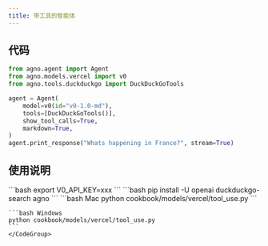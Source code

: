 ```yaml
---
title: 带工具的智能体
---
```

## 代码

```python cookbook/models/vercel/tool_use.py
from agno.agent import Agent
from agno.models.vercel import v0
from agno.tools.duckduckgo import DuckDuckGoTools

agent = Agent(
    model=v0(id="v0-1.0-md"),
    tools=[DuckDuckGoTools()],
    show_tool_calls=True,
    markdown=True,
)
agent.print_response("Whats happening in France?", stream=True)
```

## 使用说明

<Steps>
  <Snippet file="create-venv-step.mdx" />

  <Step title="设置您的API密钥">
    ```bash
    export V0_API_KEY=xxx
    ```
  </Step>

  <Step title="安装库">
    ```bash
    pip install -U openai duckduckgo-search agno
    ```
  </Step>

  <Step title="运行智能体">
    <CodeGroup>
    ```bash Mac
    python cookbook/models/vercel/tool_use.py
    ```

    ```bash Windows
    python cookbook/models/vercel/tool_use.py
    ```
    </CodeGroup>
  </Step>
</Steps>